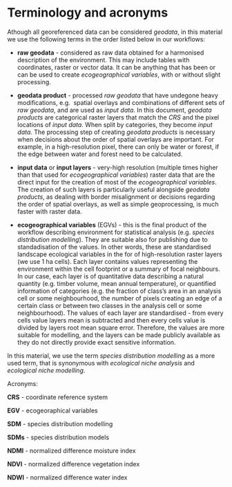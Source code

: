 # Terminology and acronyms {#Ch01}

Athough all georeferenced data can be considered *geodata*, in this material we 
use the following terms in the order listed below in our workflows:

- **raw geodata** - considered as raw data obtained for a harmonised description 
of the environment. This may include tables with coordinates, raster or vector data. 
It can be anything that has been or can be used to create *ecogeographical variables*, 
with or without slight processing.

- **geodata product** - processed *raw geodata* that have undegone heavy modifications, e.g. 
spatial overlays and combinations of different sets of *raw geodata*, and are used 
as *input data*. In this document, *geodata products* are categorical 
raster layers that match the *CRS* and the pixel locations of *input data*. When 
split by categories, they become *input data*. The processing step of creating *geodata products* 
is necessary when decisions about the order of spatial overlays are important. For example, 
in a high-resolution pixel, there can only be water or forest, if the edge between water and 
forest need to be calculated.

- **input data** or **input layers** - very-high resolution (multiple times higher than that 
used for *ecogeographical variables*) raster data that are the direct input for the creation 
of most of the *ecogeographical variables*. The creation of such layers is particularly useful 
alongside *geodata products*, as dealing with border misalignment or decisions regarding the 
order of spatial overlays, as well as simple geoprocessing, is much faster with raster 
data.

- **ecogeographical variables** (EGVs) - this is the final product of the workflow 
describing environment for statistical analysis (e.g. *species distribution modelling*). 
They are suitable also for publishing due to standadisation of the values. In other 
words, these are standardised landscape ecological variables in the for of 
high-resolution raster layers (we use 1 ha cells). Each layer contains values 
representing the environment within the cell footprint or a summary of focal 
neighbours. In our case, each layer is of quantitative data describing a natural 
quantity (e.g. timber volume, mean annual temperature), or quantified information of 
categories (e.g. the fraction of class's area in an analysis cell or some neighbourhood, 
the number of pixels creating an edge of a certain class or between two classes in the 
analysis cell or some neighbourhood). The values of each layer are standardised - from 
every cells value layers mean is subtracted and then every cells value is divided 
by layers root mean square error. Therefore, the values are more suitable for 
modelling, and the layers can be made publicly available as they do not directly 
provide exact sensitive information.

In this material, we use the term *species distribution modelling* as a more used term, that 
is synonymous with *ecological niche analysis* and *ecological niche modelling*.

Acronyms:

**CRS** - coordinate reference system

**EGV** - ecogeoraphical variables

**SDM** - species distribution modelling

**SDMs** - species distribution models

**NDMI** - normalized difference moisture index

**NDVI** - normalized difference vegetation index

**NDWI** - normalized difference water index

